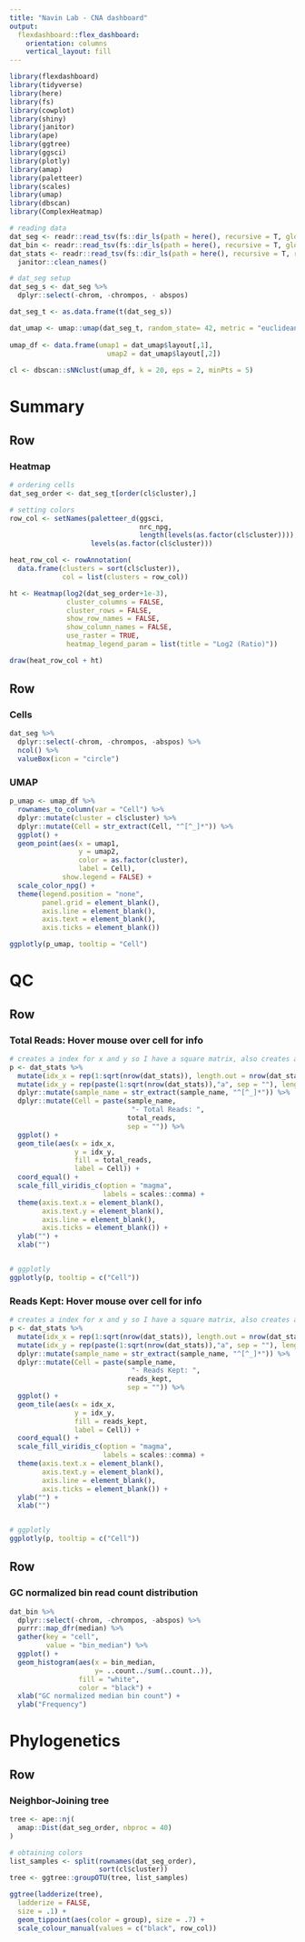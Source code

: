 ```yaml
---
title: "Navin Lab - CNA dashboard"
output: 
  flexdashboard::flex_dashboard:
    orientation: columns
    vertical_layout: fill
---
```


```r
library(flexdashboard)
library(tidyverse)
library(here)
library(fs)
library(cowplot)
library(shiny)
library(janitor)
library(ape)
library(ggtree)
library(ggsci)
library(plotly)
library(amap)
library(paletteer)
library(scales)
library(umap)
library(dbscan)
library(ComplexHeatmap)
```

```r
# reading data
dat_seg <- readr::read_tsv(fs::dir_ls(path = here(), recursive = T, glob= "*uber*seg.txt"))
dat_bin <- readr::read_tsv(fs::dir_ls(path = here(), recursive = T, glob= "*uber*bin.txt"))
dat_stats <- readr::read_tsv(fs::dir_ls(path = here(), recursive = T, regex= "all_stat_metrics.txt")) %>% 
  janitor::clean_names()

# dat_seg setup
dat_seg_s <- dat_seg %>% 
  dplyr::select(-chrom, -chrompos, - abspos)

dat_seg_t <- as.data.frame(t(dat_seg_s))
```
```r
dat_umap <- umap::umap(dat_seg_t, random_state= 42, metric = "euclidean")
  
umap_df <- data.frame(umap1 = dat_umap$layout[,1],
                        umap2 = dat_umap$layout[,2])
  
cl <- dbscan::sNNclust(umap_df, k = 20, eps = 2, minPts = 5)
```


Summary
=======================================================================

Row
-----------------------------------------------------------------------

### Heatmap

```r
# ordering cells
dat_seg_order <- dat_seg_t[order(cl$cluster),]

# setting colors
row_col <- setNames(paletteer_d(ggsci, 
                                nrc_npg, 
                                length(levels(as.factor(cl$cluster)))),
                    levels(as.factor(cl$cluster)))

heat_row_col <- rowAnnotation(
  data.frame(clusters = sort(cl$cluster)),
             col = list(clusters = row_col))

ht <- Heatmap(log2(dat_seg_order+1e-3),
              cluster_columns = FALSE,
              cluster_rows = FALSE,
              show_row_names = FALSE,
              show_column_names = FALSE,
              use_raster = TRUE,
              heatmap_legend_param = list(title = "Log2 (Ratio)"))

draw(heat_row_col + ht)
```

Row
-----------------------------------------------------------------------

### Cells

```r
dat_seg %>% 
  dplyr::select(-chrom, -chrompos, -abspos) %>% 
  ncol() %>% 
  valueBox(icon = "circle")
```

### UMAP

```r
p_umap <- umap_df %>% 
  rownames_to_column(var = "Cell") %>%
  dplyr::mutate(cluster = cl$cluster) %>% 
  dplyr::mutate(Cell = str_extract(Cell, "^[^_]*")) %>% 
  ggplot() +
  geom_point(aes(x = umap1, 
                 y = umap2, 
                 color = as.factor(cluster),
                 label = Cell),
             show.legend = FALSE) +
  scale_color_npg() +
  theme(legend.position = "none",
        panel.grid = element_blank(),
        axis.line = element_blank(),
        axis.text = element_blank(),
        axis.ticks = element_blank()) 

ggplotly(p_umap, tooltip = "Cell")
```

QC
=======================================================================

Row
-----------------------------------------------------------------------

### Total Reads: Hover mouse over cell for info

```r
# creates a index for x and y so I have a square matrix, also creates a lable for plotly
p <- dat_stats %>% 
  mutate(idx_x = rep(1:sqrt(nrow(dat_stats)), length.out = nrow(dat_stats), each = sqrt(nrow(dat_stats)))) %>%
  mutate(idx_y = rep(paste(1:sqrt(nrow(dat_stats)),"a", sep = ""), length.out = nrow(dat_stats)))  %>% 
  dplyr::mutate(sample_name = str_extract(sample_name, "^[^_]*")) %>% 
  dplyr::mutate(Cell = paste(sample_name,
                              "- Total Reads: ",
                             total_reads,
                             sep = "")) %>% 
  ggplot() + 
  geom_tile(aes(x = idx_x, 
                y = idx_y, 
                fill = total_reads,
                label = Cell)) +
  coord_equal() + 
  scale_fill_viridis_c(option = "magma",
                       labels = scales::comma) +
  theme(axis.text.x = element_blank(),
        axis.text.y = element_blank(),
        axis.line = element_blank(),
        axis.ticks = element_blank()) +
  ylab("") +
  xlab("") 


# ggplotly
ggplotly(p, tooltip = c("Cell")) 
```

### Reads Kept: Hover mouse over cell for info

```r
# creates a index for x and y so I have a square matrix, also creates a lable for plotly
p <- dat_stats %>% 
  mutate(idx_x = rep(1:sqrt(nrow(dat_stats)), length.out = nrow(dat_stats), each = sqrt(nrow(dat_stats)))) %>%
  mutate(idx_y = rep(paste(1:sqrt(nrow(dat_stats)),"a", sep = ""), length.out = nrow(dat_stats)))  %>% 
  dplyr::mutate(sample_name = str_extract(sample_name, "^[^_]*")) %>% 
  dplyr::mutate(Cell = paste(sample_name,
                              "- Reads Kept: ",
                             reads_kept,
                             sep = "")) %>% 
  ggplot() + 
  geom_tile(aes(x = idx_x, 
                y = idx_y, 
                fill = reads_kept,
                label = Cell)) +
  coord_equal() + 
  scale_fill_viridis_c(option = "magma",
                       labels = scales::comma) +
  theme(axis.text.x = element_blank(),
        axis.text.y = element_blank(),
        axis.line = element_blank(),
        axis.ticks = element_blank()) +
  ylab("") +
  xlab("") 


# ggplotly
ggplotly(p, tooltip = c("Cell")) 
```

Row
-----------------------------------------------------------------------

### GC normalized bin read count distribution

```r
dat_bin %>% 
  dplyr::select(-chrom, -chrompos, -abspos) %>% 
  purrr::map_dfr(median) %>% 
  gather(key = "cell",
         value = "bin_median") %>% 
  ggplot() +
  geom_histogram(aes(x = bin_median, 
                     y= ..count../sum(..count..)),
                 fill = "white",
                 color = "black") +
  xlab("GC normalized median bin count") +
  ylab("Frequency")
```

Phylogenetics
=======================================================================

Row
-----------------------------------------------------------------------

### Neighbor-Joining tree

```r
tree <- ape::nj(
  amap::Dist(dat_seg_order, nbproc = 40)
)

# obtaining colors
list_samples <- split(rownames(dat_seg_order),
                      sort(cl$cluster))
tree <- ggtree::groupOTU(tree, list_samples) 

ggtree(ladderize(tree),
  ladderize = FALSE,
  size = .1) +
  geom_tippoint(aes(color = group), size = .7) +
  scale_colour_manual(values = c("black", row_col))  
```
